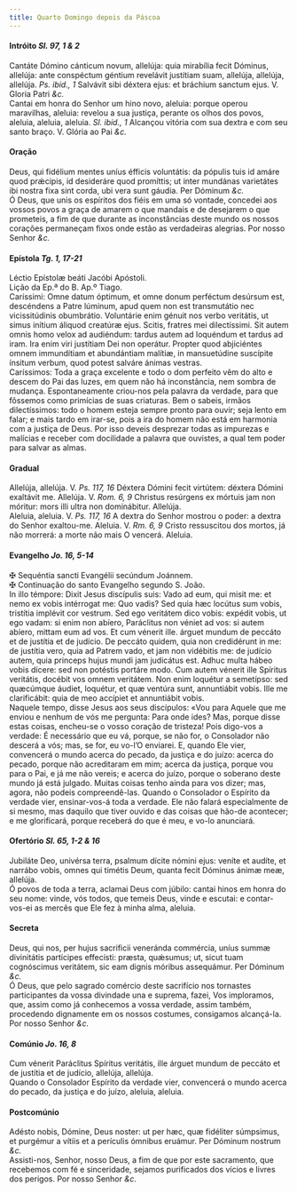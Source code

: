 ```yaml
---
title: Quarto Domingo depois da Páscoa
---
```



<h4 class="text-center">Intróito <em>Sl. 97, 1 & 2</em></h4>
<div class="container-fluid">
<div class="row">
<div class="col-6 dropcaps text-justify">
Cantáte Dómino cánticum novum, allelúja: quia mirabília fecit Dóminus, allelúja: ante conspéctum géntium revelávit justítiam suam, allelúja, allelúja, allelúja. <em>Ps. ibid., 1</em> Salvávit sibi déxtera ejus: et bráchium sanctum ejus.
V. Gloria Patri <em>&c.</em>
</div>
<div class="col-6 dropcaps text-justify">
Cantai em honra do Senhor um hino novo, aleluia: porque operou maravilhas, aleluia: revelou a sua justiça, perante os olhos dos povos, aleluia, aleluia, aleluia. <em>Sl. ibid., 1</em> Alcançou vitória com sua dextra e com seu santo braço.
V. Glória ao Pai <em>&c.</em>
</div>
</div>
</div>

<h4 class="text-center">Oração</h4>
<div class="container-fluid">
<div class="row">
<div class="col-6 dropcaps text-justify">
Deus, qui fidélium mentes uníus éfficis voluntátis: da pópulis tuis id amáre quod prǽcipis, id desideráre quod promíttis; ut inter mundánas varietátes ibi nostra fixa sint corda, ubi vera sunt gáudia. Per Dóminum <em>&c.</em>
</div>
<div class="col-6 dropcaps text-justify">
Ó Deus, que unis os espíritos dos fiéis em uma só vontade, concedei aos vossos povos a graça de amarem o que mandais e de desejarem o que prometeis, a fim de que durante as inconstâncias deste mundo os nossos corações permaneçam fixos onde estão as verdadeiras alegrias. Por nosso Senhor <em>&c.</em>
</div>
</div>
</div>

<h4 class="text-center">Epístola <em>Tg. 1, 17-21</em></h4>
<div class="container-fluid">
<div class="row">
<div class="col-6 text-justify">
Léctio Epístolæ beáti Jacóbi Apóstoli.
</div>
<div class="col-6 text-justify">
Lição da Ep.ª do B. Ap.º Tiago.
</div>
<div class="col-6 dropcaps text-justify">
Caríssimi: Omne datum óptimum, et omne donum perféctum desúrsum est, descéndens a Patre lúminum, apud quem non est transmutátio nec vicissitúdinis obumbrátio. Voluntárie enim génuit nos verbo veritátis, ut simus inítium áliquod creatúræ ejus. Scitis, fratres mei dilectíssimi. Sit autem omnis homo velox ad audiéndum: tardus autem ad loquéndum et tardus ad iram. Ira enim viri justítiam Dei non operátur. Propter quod abjiciéntes omnem immundítiam et abundántiam malítiæ, in mansuetúdine suscípite ínsitum verbum, quod potest salváre ánimas vestras.
</div>
<div class="col-6 dropcaps text-justify">
Caríssimos: Toda a graça excelente e todo o dom perfeito vêm do alto e descem do Pai das luzes, em quem não há inconstância, nem sombra de mudança. Espontaneamente criou-nos pela palavra da verdade, para que fôssemos como primícias de suas criaturas. Bem o sabeis, irmãos dilectíssimos: todo o homem esteja sempre pronto para ouvir; seja lento em falar; e mais tardo em irar-se, pois a ira do homem não está em harmonia com a justiça de Deus. Por isso deveis desprezar todas as impurezas e malícias e receber com docilidade a palavra que ouvistes, a qual tem poder para salvar as almas.
</div>
</div>
</div>

<h4 class="text-center">Gradual</h4>
<div class="container-fluid">
<div class="row">
<div class="col-6 text-justify">
Allelúja, allelúja. V. <em>Ps. 117, 16</em> Déxtera Dómini fecit virtútem: déxtera Dómini exaltávit me. Allelúja. V. <em>Rom. 6, 9</em> Christus resúrgens ex mórtuis jam non móritur: mors illi ultra non dominábitur. Allelúja.
</div>
<div class="col-6 text-justify">
Aleluia, aleluia. V. <em>Ps. 117, 16</em> A dextra do Senhor mostrou o poder: a dextra do Senhor exaltou-me. Aleluia. V. <em>Rm. 6, 9</em> Cristo ressuscitou dos mortos, já não morrerá: a morte não mais O vencerá. Aleluia.
</div>
</div>
</div>

<h4 class="text-center">Evangelho <em>Jo. 16, 5-14</em></h4>
<div class="container-fluid">
<div class="row">
<div class="col-6 text-justify">
<span class="text-danger">&#10016;</span> Sequéntia sancti Evangélii secúndum Joánnem.
</div>
<div class="col-6 text-justify">
<span class="text-danger">&#10016;</span> Continuação do santo Evangelho segundo S. João.
</div>
<div class="col-6 dropcaps text-justify">
In illo témpore: Dixit Jesus discípulis suis: Vado ad eum, qui misit me: et nemo ex vobis intérrogat me: Quo vadis? Sed quia hæc locútus sum vobis, tristítia implévit cor vestrum. Sed ego veritátem dico vobis: expédit vobis, ut ego vadam: si enim non abíero, Paráclitus non véniet ad vos: si autem abíero, mittam eum ad vos. Et cum vénerit ille. árguet mundum de peccáto et de justítia et de judício. De peccáto quidem, quia non credidérunt in me: de justítia vero, quia ad Patrem vado, et jam non vidébitis me: de judício autem, quia princeps hujus mundi jam judicátus est. Adhuc multa hábeo vobis dícere: sed non potéstis portáre modo. Cum autem vénerit ille Spíritus veritátis, docébit vos omnem veritátem. Non enim loquétur a semetípso: sed quæcúmque áudiet, loquétur, et quæ ventúra sunt, annuntiábit vobis. Ille me clarificábit: quia de meo accípiet et annuntiábit vobis.
</div>
<div class="col-6 dropcaps text-justify">
Naquele tempo, disse Jesus aos seus discípulos: «Vou para Aquele que me enviou e nenhum de vós me pergunta: Para onde ides? Mas, porque disse estas coisas, encheu-se o vosso coração de tristeza! Pois digo-vos a verdade: É necessário que eu vá, porque, se não for, o Consolador não descerá a vós; mas, se for, eu vo-l’O enviarei. E, quando Ele vier, convencerá o mundo acerca do pecado, da justiça e do juízo: acerca do pecado, porque não acreditaram em mim; acerca da justiça, porque vou para o Pai, e já me não vereis; e acerca do juízo, porque o soberano deste mundo já está julgado. Muitas coisas tenho ainda para vos dizer; mas, agora, não podeis compreendê-las. Quando o Consolador o Espírito da verdade vier, ensinar-vos-á toda a verdade. Ele não falará especialmente de si mesmo, mas daquilo que tiver ouvido e das coisas que hão-de acontecer; e me glorificará, porque receberá do que é meu, e vo-lo anunciará.
</div>
</div>
</div>

<h4 class="text-center">Ofertório <em>Sl. 65, 1-2 & 16</em></h4>
<div class="container-fluid">
<div class="row">
<div class="col-6 dropcaps text-justify">
Jubiláte Deo, univérsa terra, psalmum dícite nómini ejus: veníte et audíte, et narrábo vobis, omnes qui timétis Deum, quanta fecit Dóminus ánimæ meæ, allelúja.
</div>
<div class="col-6 dropcaps text-justify">
Ó povos de toda a terra, aclamai Deus com júbilo: cantai hinos em honra do seu nome: vinde, vós todos, que temeis Deus, vinde e escutai: e contar-vos-ei as mercês que Ele fez à minha alma, aleluia.
</div>
</div>
</div>

<h4 class="text-center">Secreta</h4>
<div class="container-fluid">
<div class="row">
<div class="col-6 dropcaps text-justify">
Deus, qui nos, per hujus sacrificii veneránda commércia, uníus summæ divinitátis partícipes effecísti: præsta, quǽsumus; ut, sicut tuam cognóscimus veritátem, sic eam dignis móribus assequámur. Per Dóminum <em>&c.</em>
</div>
<div class="col-6 dropcaps text-justify">
Ó Deus, que pelo sagrado comércio deste sacrifício nos tornastes participantes da vossa divindade una e suprema, fazei, Vos imploramos, que, assim como já conhecemos a vossa verdade, assim também, procedendo dignamente em os nossos costumes, consigamos alcançá-la. Por nosso Senhor <em>&c.</em>
</div>
</div>
</div>

<h4 class="text-center">Comúnio <em>Jo. 16, 8</em></h4>
<div class="container-fluid">
<div class="row">
<div class="col-6 dropcaps text-justify">
Cum vénerit Paráclitus Spíritus veritátis, ille árguet mundum de peccáto et de justítia et de judício, allelúja, allelúja.
</div>
<div class="col-6 dropcaps text-justify">
Quando o Consolador Espírito da verdade vier, convencerá o mundo acerca do pecado, da justiça e do juízo, aleluia, aleluia.
</div>
</div>
</div>

<h4 class="text-center">Postcomúnio</h4>
<div class="container-fluid">
<div class="row">
<div class="col-6 dropcaps text-justify">
Adésto nobis, Dómine, Deus noster: ut per hæc, quæ fidéliter súmpsimus, et purgémur a vítiis et a perículis ómnibus eruámur. Per Dóminum nostrum <em>&c.</em>
</div>
<div class="col-6 dropcaps text-justify">
Assisti-nos, Senhor, nosso Deus, a fim de que por este sacramento, que recebemos com fé e sinceridade, sejamos purificados dos vícios e livres dos perigos. Por nosso Senhor <em>&c.</em>
</div>
</div>
</div>